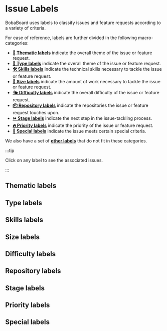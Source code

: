 
# Issue Labels

BobaBoard uses labels to classify issues and feature requests according to a variety of criteria.

For ease of reference, labels are further divided in the following macro-categories:

- [**🎨 Thematic labels**](#thematic-labels) indicate the overall theme of the issue or feature request.
- [**🐞 Type labels**](#type-labels) indicate the overall theme of the issue or feature request.
- [**🛠 Skills labels**](#skills-labels) indicate the technical skills necessary to tackle the issue or feature request.
- [**🛶 Size labels**](#size-labels) indicate the amount of work necessary to tackle the issue or feature request.
- [**🌤 Difficulty labels**](#difficulty-labels) indicate the overall difficulty of the issue or feature request.
- [**📦 Repository labels**](#repository-labels) indicate the repositories the issue or feature request touches upon.
- [**⏩ Stage labels**](#stage-labels) indicate the next step in the issue-tackling process.
- [**🔥 Priority labels**](#priority-labels) indicate the priority of the issue or feature request.
- [**🌟 Special labels**](#special-labels) indicate the issue meets certain special criteria.

We also have a set of [**other labels**](#other-labels) that do not fit in these categories.

:::tip

Click on any label to see the associated issues.

:::

## Thematic labels

<FilteredLabelsList prefix="🎨" />

## Type labels

<FilteredLabelsList prefix="🪳" />
<FilteredLabelsList prefix="🐞" />
<FilteredLabelsList prefix="🕷" />
<FilteredLabelsList prefix="🪲" />

## Skills labels

<FilteredLabelsList prefix="🛠" />

## Size labels

<FilteredLabelsList prefix="🛶" />
<FilteredLabelsList prefix="⛵️" />
<FilteredLabelsList prefix="🚢" />

## Difficulty labels

<FilteredLabelsList prefix="🌤" />
<FilteredLabelsList prefix="☁️" />
<FilteredLabelsList prefix="⛈️" />

## Repository labels

<FilteredLabelsList prefix="📦" />

## Stage labels

<FilteredLabelsList prefix="⛔️" />
<FilteredLabelsList prefix="⏩ " />

## Priority labels

<FilteredLabelsList prefix="🔥" />

## Special labels

<FilteredLabelsList prefix="🦵" />
<FilteredLabelsList prefix="🌟" />
<FilteredLabelsList prefix="🚨" />
<FilteredLabelsList prefix="🚧" />
<FilteredLabelsList prefix="💪" />
